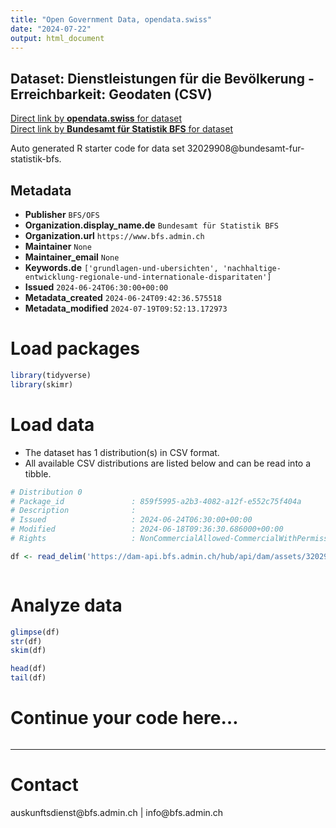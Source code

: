```yaml
---
title: "Open Government Data, opendata.swiss"
date: "2024-07-22"
output: html_document
---
```


## Dataset: Dienstleistungen für die Bevölkerung - Erreichbarkeit: Geodaten (CSV)



[Direct link by **opendata.swiss** for dataset](https://opendata.swiss/de/dataset/dienstleistungen-fur-die-bevolkerung-erreichbarkeit-geodaten-csv)<br>
[Direct link by **Bundesamt für Statistik BFS** for dataset](https://www.bfs.admin.ch/asset/de/ag-b-00.03-spop-csv)

Auto generated R starter code for data set 32029908@bundesamt-fur-statistik-bfs.

## Metadata

- **Publisher** `BFS/OFS`
- **Organization.display_name.de** `Bundesamt für Statistik BFS`
- **Organization.url** `https://www.bfs.admin.ch`
- **Maintainer** `None`
- **Maintainer_email** `None`
- **Keywords.de** `['grundlagen-und-ubersichten', 'nachhaltige-entwicklung-regionale-und-internationale-disparitaten']`
- **Issued** `2024-06-24T06:30:00+00:00`
- **Metadata_created** `2024-06-24T09:42:36.575518`
- **Metadata_modified** `2024-07-19T09:52:13.172973`


# Load packages

```r

library(tidyverse)
library(skimr)

```

# Load data

-   The dataset has 1 distribution(s) in CSV format.
-   All available CSV distributions are listed below and can be read into a tibble.

```r

# Distribution 0
# Package_id               : 859f5995-a2b3-4082-a12f-e552c75f404a
# Description              : 
# Issued                   : 2024-06-24T06:30:00+00:00
# Modified                 : 2024-06-18T09:36:30.686000+00:00
# Rights                   : NonCommercialAllowed-CommercialWithPermission-ReferenceRequired

df <- read_delim('https://dam-api.bfs.admin.ch/hub/api/dam/assets/32029915/master')



```

# Analyze data

```r

glimpse(df)
str(df)
skim(df)

head(df)
tail(df)

```

# Continue your code here...

```r

```

------------------------------------------------------------------------

# Contact

auskunftsdienst@bfs.admin.ch | info@bfs.admin.ch
